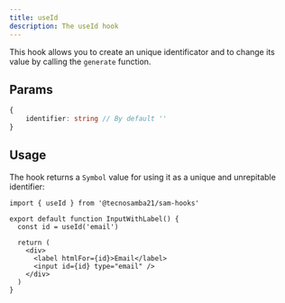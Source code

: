 ```yaml
---
title: useId
description: The useId hook
---
```


This hook allows you to create an unique identificator and to change its value by calling the `generate` function.

## Params

```typescript
{
    identifier: string // By default ''
}
```

## Usage

The hook returns a `Symbol` value for using it as a unique and unrepitable identifier:

```tsx
import { useId } from '@tecnosamba21/sam-hooks'

export default function InputWithLabel() {
  const id = useId('email')

  return (
    <div>
      <label htmlFor={id}>Email</label>
      <input id={id} type="email" />
    </div>
  )
}
```